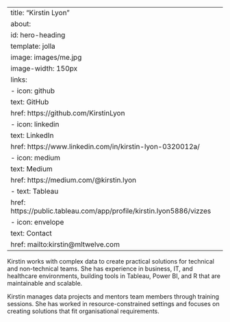 
---
title: "Kirstin Lyon"
about:
  id: hero-heading
  template: jolla
  image: images/me.jpg
  image-width: 150px
  links:
    - icon: github
      text: GitHub
      href: https://github.com/KirstinLyon
    - icon: linkedin
      text: LinkedIn
      href: https://www.linkedin.com/in/kirstin-lyon-0320012a/
    - icon: medium
      text: Medium
      href: https://medium.com/@kirstin.lyon
    - text: Tableau
      href: https://public.tableau.com/app/profile/kirstin.lyon5886/vizzes
    - icon: envelope
      text: Contact
      href: mailto:kirstin@mltwelve.com
---

Kirstin works with complex data to create practical solutions for technical and non-technical teams. She has experience in business, IT, and healthcare environments, building tools in Tableau, Power BI, and R that are maintainable and scalable.

Kirstin manages data projects and mentors team members through training sessions. She has worked in resource-constrained settings and focuses on creating solutions that fit organisational requirements.